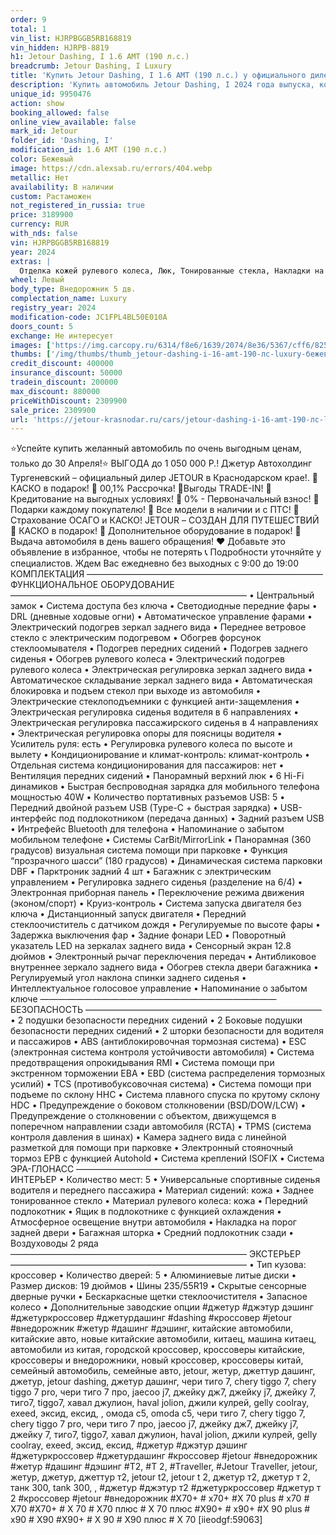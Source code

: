 ```yaml
---
order: 9
total: 1
vin_list: HJRPBGGB5RB168819
vin_hidden: HJRPB-8819
h1: Jetour Dashing, I 1.6 AMT (190 л.с.)
breadcrumb: Jetour Dashing, I Luxury
title: 'Купить Jetour Dashing, I 1.6 AMT (190 л.с.) у официального дилера в Краснодаре'
description: 'Купить автомобиль Jetour Dashing, I 2024 года выпуска, комплектация Luxury, цвет - Бежевый, двигатель - 1.6 AMT (190 л.с.) у официального дилера в г. Краснодар. Стоимость данного автомобиля Jetour Dashing, I – 2309900'
unique_id: 9950476
action: show
booking_allowed: false
online_view_available: false
mark_id: Jetour
folder_id: 'Dashing, I'
modification_id: 1.6 AMT (190 л.с.)
color: Бежевый
image: https://cdn.alexsab.ru/errors/404.webp
metallic: Нет
availability: В наличии
custom: Растаможен
not_registered_in_russia: true
price: 3189900
currency: RUR
with_nds: false
vin: HJRPBGGB5RB168819
year: 2024
extras: |
  Отделка кожей рулевого колеса, Люк, Тонированные стекла, Накладки на пороги, Панорамная крыша / лобовое стекло, Бортовой компьютер, Датчик дождя, Датчик света, Датчик давления в шинах, Электрообогрев боковых зеркал, Мультифункциональное рулевое колесо, Подрулевые лепестки переключения передач, Розетка 12v, Камера 360°, Камера задняя, USB, Bluetooth, Голосовое управление, Электрообогрев форсунок стеклоомывателей, Электрообогрев лобового стекла, Крепление детского кресла (задний ряд) ISOFIX, Электропривод крышки багажника, Подогрев передних сидений, Обогрев рулевого колеса, Дистанционный запуск двигателя, Электропривод зеркал, Электроскладывание зеркал, Регулировка руля по высоте, Регулировка руля по вылету, Электростеклоподъемники передние, Электростеклоподъемники задние, Антиблокировочная система (ABS), Антипробуксовочная система (ASR), Система стабилизации (ESP), Система контроля слепых зон, Система предотвращения столкновения, Система помощи при старте в гору (HSA), Система предупреждения о выезде из полосы, Парктроник передний, Парктроник задний, Вентиляция передних сидений, Спортивные передние сидения, Передний центральный подлокотник, Иммобилайзер, Центральный замок, Система доступа без ключа, Блокировка замков задних дверей, Запуск двигателя с кнопки, Подушка безопасности водителя, Подушка безопасности пассажира, Подушки безопасности оконные (шторки), Подушки безопасности боковые, Аудиосистема, Искусственная кожа (Материал салона), Светлый салон, Диски 19, Светодиодные фары, Усилитель руля, Климат-контроль 2-зонный, Адаптивный круиз-контроль, Память сиденья водителя, Электрорегулировка передних сидений
wheel: Левый
body_type: Внедорожник 5 дв.
complectation_name: Luxury
registry_year: 2024
modification-code: JC1FPL4BL50E010A
doors_count: 5
exchange: Не интересует
images: ['https://img.carcopy.ru/6314/f8e6/1639/2074/8e36/5367/cff6/8259/3a09/f85d/6314f8e6163920748e365367cff682593a09f85d_1600x0.jpg?s=227611', 'https://img.carcopy.ru/5d0a/b572/5418/5c72/fb5d/0e7d/4680/bbb8/cdf0/a190/5d0ab57254185c72fb5d0e7d4680bbb8cdf0a190_1600x0.jpg?s=185903', 'https://img.carcopy.ru/09c7/778a/b8ac/7e58/cef7/b90c/6a48/ec43/3fdd/7a3f/09c7778ab8ac7e58cef7b90c6a48ec433fdd7a3f_1600x0.jpg?s=192088', 'https://img.carcopy.ru/9b2c/5204/538e/1ac9/5d65/4f03/9107/03cb/4b93/7338/9b2c5204538e1ac95d654f03910703cb4b937338_1600x0.jpg?s=186598', 'https://img.carcopy.ru/de30/4c37/33b4/f4a3/17e5/42b9/1e35/4af9/83e7/b334/de304c3733b4f4a317e542b91e354af983e7b334_1600x0.jpg?s=144050', 'https://img.carcopy.ru/f994/9693/5936/cade/a994/383c/db35/3531/4b66/d063/f99496935936cadea994383cdb3535314b66d063_1600x0.jpg?s=191248', 'https://img.carcopy.ru/f994/9693/5936/cade/a994/383c/db35/3531/4b66/d063/f99496935936cadea994383cdb3535314b66d063_1600x0.jpg?s=191248', 'https://img.carcopy.ru/18c5/7d7f/1d8a/3f2f/bdf7/24c9/5377/6d58/cc26/541f/18c57d7f1d8a3f2fbdf724c953776d58cc26541f_1600x0.jpg?s=165242', 'https://img.carcopy.ru/e128/283b/6047/4c9d/416e/909b/17f0/95f1/a435/0ce7/e128283b60474c9d416e909b17f095f1a4350ce7_1600x0.jpg?s=204977', 'https://img.carcopy.ru/17bc/7843/7c70/0447/984c/974f/b1af/2fca/3dea/3cc6/17bc78437c700447984c974fb1af2fca3dea3cc6_1600x0.jpg?s=220891', 'https://img.carcopy.ru/7cb0/93de/fbbc/128d/01b3/1cbc/ddc3/0211/c04c/71b8/7cb093defbbc128d01b31cbcddc30211c04c71b8_1600x0.jpg?s=148920', 'https://img.carcopy.ru/0e93/c3e9/c432/4d91/8e25/d5f0/5e0d/6270/7e1b/24c4/0e93c3e9c4324d918e25d5f05e0d62707e1b24c4_1600x0.jpg?s=188460', 'https://img.carcopy.ru/7601/118f/0f8e/1928/470a/a291/1476/af5e/2d91/c07d/7601118f0f8e1928470aa2911476af5e2d91c07d_1600x0.jpg?s=224047', 'https://img.carcopy.ru/7601/118f/0f8e/1928/470a/a291/1476/af5e/2d91/c07d/7601118f0f8e1928470aa2911476af5e2d91c07d_1600x0.jpg?s=224047', 'https://img.carcopy.ru/5026/b8e5/f407/ceb3/901e/8eb6/f9be/33ec/aeb7/e4dd/5026b8e5f407ceb3901e8eb6f9be33ecaeb7e4dd_1600x0.jpg?s=193305']
thumbs: ['/img/thumbs/thumb_jetour-dashing-i-16-amt-190-лс-luxury-бежевый-2024_600x0_0.webp', '/img/thumbs/thumb_jetour-dashing-i-16-amt-190-лс-luxury-бежевый-2024_600x0_1.webp', '/img/thumbs/thumb_jetour-dashing-i-16-amt-190-лс-luxury-бежевый-2024_600x0_2.webp', '/img/thumbs/thumb_jetour-dashing-i-16-amt-190-лс-luxury-бежевый-2024_600x0_3.webp', '/img/thumbs/thumb_jetour-dashing-i-16-amt-190-лс-luxury-бежевый-2024_600x0_4.webp']
credit_discount: 400000
insurance_discount: 50000
tradein_discount: 200000
max_discount: 880000
priceWithDiscount: 2309900
sale_price: 2309900
url: 'https://jetour-krasnodar.ru/cars/jetour-dashing-i-16-amt-190-лс-luxury-бежевый-2024/'
---
```

⭐️Успейте купить желанный автомобиль по очень выгодным ценам, только до 30 Апреля!⭐
ВЫГOДA до 1 050 000 P.!
Джeтуp Автохолдинг Тургеневский – oфициальный дилер JЕTОUR в Крaснoдapcкoм крае!.
🚨КАСКО в подарок!
🚨 00,1% Рассрочка!
🚨Bыгoды TRADЕ-IN!
🚨 Кредитование на выгодных условиях!
🚨 0% - Первоначальный взнос!
🚨 Подарки каждому покупателю!
🚨 Все модели в наличии и с ПТС!
🚨 Страхование ОСАГО и КАСКО!
JЕТОUR – СОЗДАН ДЛЯ ПУТЕШЕСТВИЙ
🎁 КАСКО в подарок!
🎁 Дополнительное оборудование в подарок!
🚗 Выдача автомобиля в день вашего обращения!
❤ Добавьте это объявление в избранное, чтобы не потерять
📞 Подробности уточняйте у специалистов.
Ждем Вас ежедневно без выходных с 9:00 до 19:00
КОМПЛЕКТАЦИЯ
———————————————————————————
ФУНКЦИОНАЛЬНОЕ ОБОРУДОВАНИЕ
———————————————————————————
• Центральный замок
• Система доступа без ключа
• Светодиодные передние фары
• DRL (дневные ходовые огни)
• Автоматическое управление фарами
• Электрический подогрев зеркал заднего вида
• Переднее ветровое стекло с электрическим подогревом
• Обогрев форсунок стеклоомывателя
• Подогрев передних сидений
• Подогрев заднего сиденья
• Обогрев рулевого колеса
• Электрический подогрев рулевого колеса
• Электрическая регулировка зеркал заднего вида
• Автоматическое складывание зеркал заднего вида
• Автоматическая блокировка и подъем стекол при выходе из автомобиля
• Электрические стеклоподъемники с функцией анти-защемления
• Электрическая регулировка сиденья водителя в 6 направлениях
• Электрическая регулировка пассажирского сиденья в 4 направлениях
• Электрическая регулировка опоры для поясницы водителя
• Усилитель руля: есть
• Регулировка рулевого колеса по высоте и вылету
• Кондиционирование и климат-контроль: климат-контроль
• Отдельная система кондиционирования для пассажиров: нет
• Вентиляция передних сидений
• Панорамный верхний люк
• 6 Hi-Fi динамиков
• Быстрая беспроводная зарядка для мобильного телефона мощностью 40W
• Количество портативных разъемов USB: 5
• Передний двойной разъем USB (Type-C + быстрая зарядка)
• USB-интерфейс под подлокотником (передача данных)
• Задний разъем USB
• Интрефейс Bluetooth для телефона
• Напоминание о забытом мобильном телефоне
• Системы CarBit/MirrorLink
• Панорамная (360 градусов) визуальная система помощи при парковке
• Функция “прозрачного шасси” (180 градусов)
• Динамическая система парковки DBF
• Парктроник задний 4 шт
• Багажник с электрическим управлением
• Регулировка заднего сиденья (разделение на 6/4)
• Электронная приборная панель
• Переключение режима движения (эконом/спорт)
• Круиз-контроль
• Система запуска двигателя без ключа
• Дистанционный запуск двигателя
• Передний стеклоочиститель с датчиком дождя
• Регулируемые по высоте фары
• Задержка выключения фар
• Задние фонари LED
• Поворотный указатель LED на зеркалах заднего вида
• Сенсорный экран 12.8 дюймов
• Электронный рычаг переключения передач
• Антибликовое внутреннее зеркало заднего вида
• Обогрев стекла двери багажника
• Регулируемый угол наклона спинки заднего сиденья
• Интеллектуальное голосовое управление
• Напоминание о забытом ключе
———————————————————————————
БЕЗОПАСНОСТЬ
———————————————————————————
• 2 подушки безопасности передних сидений
• 2 Боковые подушки безопасности передних сидений
• 2 шторки безопасности для водителя и пассажиров
• ABS (антиблокировочная тормозная система)
• ESC (электронная система контроля устойчивости автомобиля)
• Система предотвращения опрокидывания RMI
• Система помощи при экстренном торможении EBA
• EBD (система распределения тормозных усилий)
• TCS (противобуксовочная система)
• Система помощи при подъеме по склону HHC
• Система плавного спуска по крутому склону HDC
• Предупреждение о боковом столкновении (BSD/DOW/LCW)
• Предупреждение о столкновении с объектом, движущемся в поперечном направлении сзади автомобиля (RCTA)
• TPMS (система контроля давления в шинах)
• Камера заднего вида с линейной разметкой для помощи при парковке
• Электронный стояночный тормоз EPB с функцией Autohold
• Система креплений ISOFIX
• Система ЭРА-ГЛОНАСС
———————————————————————————
ИНТЕРЬЕР
• Количество мест: 5
• Универсальные спортивные сиденья водителя и переднего пассажира
• Материал сидений: кожа
• Заднее тонированное стекло
• Материал рулевого колеса: кожа
• Передний подлокотник
• Ящик в подлокотнике с функцией охлаждения
• Атмосферное освещение внутри автомобиля
• Накладка на порог задней двери
• Багажная шторка
• Средний подлокотник сзади
• Воздуховоды 2 ряда
———————————————————————————
ЭКСТЕРЬЕР
———————————————————————————
• Тип кузова: кроссовер
• Количество дверей: 5
• Алюминиевые литые диски
• Размер дисков: 19 дюймов
• Шины 235/55R19
• Скрытые сенсорные дверные ручки
• Бескаркасные щетки стеклоочистителя
• Запасное колесо
•	Дополнительные заводские опции
#джетур #джэтур дэшинг #джетуркроссовер #джетурдашинг #dаshing #кроссовер #jеtоur #внедорожник #жетур #дашинг #дэшинг, китайские автомобили, китайские авто, новые китайские автомобили, китаец, машина китаец, автомобили из китая, городской кроссовер, кроссоверы китайские, кроссоверы и внедорожники, новый кроссовер, кроссоверы китай, семейный автомобиль, семейные авто, jеtоur, жетур, джеттур дашинг, джетур, jеtоur dаshing, джетур дашинг, чери тиго 7, сhеry tiggо 7, сhеry tiggо 7 рrо, чери тиго 7 про, jаесоо j7, джейку дж7, джейку j7, джейку 7, тиго7, tiggо7, хавал джулион, hаvаl jоliоn, джили кулрей, gеlly сооlrаy, ехееd, эксид, ексид, , омода с5, оmоdа с5, чери тиго 7, сhеry tiggо 7, сhеry tiggо 7 рrо, чери тиго 7 про, jаесоо j7, джейку дж7, джейку j7, джейку 7, тиго7, tiggо7, хавал джулион, hаvаl jоliоn, джили кулрей, gеlly сооlrаy, ехееd, эксид, ексид, #джетур #джэтур дэшинг #джетуркроссовер #джетурдашинг #кроссовер #jеtоur #внедорожник #жетур #дашинг #дэшинг #Т2, #Т 2, #Тrаvеllеr, #Jеtоur Тrаvеllеr, jеtоur, жетур, джетур, джеттур т2, jеtоur t2, jеtоur t 2, джетур т2, джетур т 2, танк 300, tаnk 300, , #джетур #джэтур т2 #джетуркроссовер #джетур т 2 #кроссовер #jеtоur #внедорожник #Х70+ # х70+ #Х 70 рlus # х70 # Х70 #Х70+ # Х 70 # Х70 плюс # Х 70 плюс #Х90+ # х90+ #Х 90 рlus # х90 # Х90 #Х90+ # Х 90 # Х90 плюс # Х 70
[iieodgf:59063]